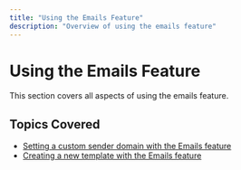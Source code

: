 ```yaml
---
title: "Using the Emails Feature"
description: "Overview of using the emails feature"
---
```


# Using the Emails Feature

This section covers all aspects of using the emails feature.

## Topics Covered

- [Setting a custom sender domain with the Emails feature](https://docs.apptics.ai/Using-the-Emails-Feature/Setting-a-Custom-Sender-Domain-with-the-Emails-feature)
- [Creating a new template with the Emails feature](https://docs.apptics.ai/Using-the-Emails-Feature/Creating-a-new-template-with-the-Emails-Feature)